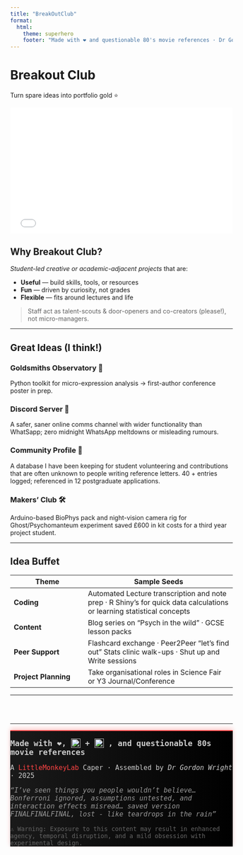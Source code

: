 ```yaml
---
title: "BreakOutClub"
format: 
  html: 
    theme: superhero
    footer: "Made with ❤️ and questionable 80's movie references · Dr Gordon Wright · 2025"
---
```


```{=html}
<div class="text-center py-5 bg-light rounded">
  <h1 class="display-4 fw-bold">Breakout Club</h1>
  <p class="lead">Turn spare ideas into portfolio gold ⭐</p>
</div>
```

```{=html}
<div style="position: relative; padding-top: 56.25%; height: 0; overflow: hidden;">
  <iframe src="BreakOutClub_slides.html" 
          style="position: absolute; top: 0; left: 0; width: 100%; height: 100%; border: none;"
          allowfullscreen
          loading="lazy">
  </iframe>
</div>
```

## Why Breakout Club?

*Student-led creative or academic-adjacent projects* that are:

- **Useful** — build skills, tools, or resources  
- **Fun** — driven by curiosity, not grades  
- **Flexible** — fits around lectures and life  

> Staff act as talent-scouts & door-openers and co-creators (please!), not micro-managers.

---

## Great Ideas (I think!)

### Goldsmiths Observatory 🔬
Python toolkit for micro-expression analysis → first-author conference poster in prep.

### Discord Server 💬
A safer, saner online comms channel with wider functionality than WhatSapp; zero midnight WhatsApp meltdowns or misleading rumours.

### Community Profile 📑
A database I have been keeping for student volunteering and contributions that are often unknown to people writing reference letters. 
40 + entries logged; referenced in 12 postgraduate applications.

### Makers’ Club 🛠️
Arduino-based BioPhys pack and night-vision camera rig for Ghost/Psychomanteum experiment saved £600 in kit costs for a third year project student.

---

## Idea Buffet

| Theme | Sample Seeds |
|-------|--------------|
| **Coding** | Automated Lecture transcription and note prep · R Shiny's for quick data calculations or learning statistical concepts |
| **Content** | Blog series on “Psych in the wild” · GCSE lesson packs |
| **Peer Support** | Flashcard exchange · Peer2Peer "let's find out" Stats clinic walk-ups · Shut up and Write sessions|
| **Project Planning** | Take organisational roles in Science Fair or Y3 Journal/Conference|

---


```{=html}
<hr style="margin-top: 4rem; border-color: #cc0000;"/>

<footer class="text-center px-3 py-4" style="font-family: 'Atkinson Hyperlegible', monospace; background: linear-gradient(to right, #1a1a1a, #000000); color: #cccccc; border-top: 2px solid #ff4444; box-shadow: 0 -4px 10px rgba(255, 0, 0, 0.2);">

<p style="font-size: 1.1rem; margin-bottom: 0.5rem;">
  <strong>
    Made with ❤️,
    <img src="images/quarto-logo.png" alt="Quarto" style="height: 1.2em; vertical-align: text-bottom;">
    +
    <img src="images/Rlogo.png" alt="R" style="height: 1.2em; vertical-align: text-bottom;">
    , and questionable 80s movie references
  </strong>
</p>

  <p style="font-size: 0.95rem;">
    A <span style="color: #ff4444;">LittleMonkeyLab</span> Caper · Assembled by <em>Dr Gordon Wright</em> · 2025
  </p>

  <p style="font-size: 0.95rem; font-style: italic; color: #999;">
    “I’ve seen things you people wouldn’t believe… Bonferroni ignored, assumptions untested, and interaction effects misread… saved version FINALFINALFINAL, lost - like teardrops in the rain”
  </p>

  <p style="margin-top: 1rem; font-size: 0.85rem; color: #666;">
    ⚠️ Warning: Exposure to this content may result in enhanced agency, temporal disruption, and a mild obsession with experimental design.
  </p>

</footer>
```

